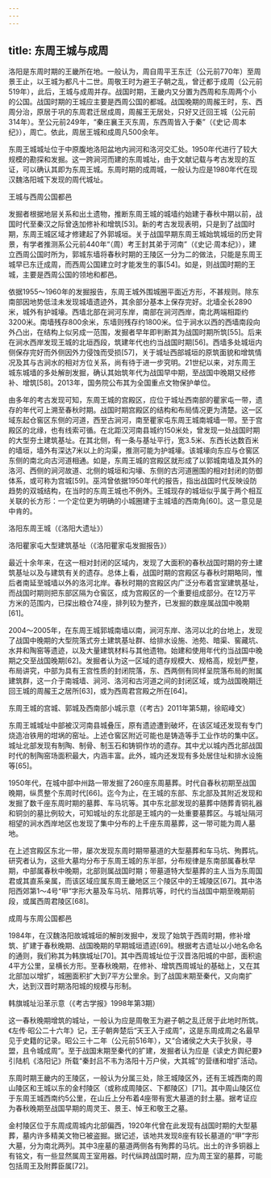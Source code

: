 ```yaml
---
---
---
```

title: 东周王城与成周
---




洛阳是东周时期的王畿所在地。一般认为，周自周平王东迁（公元前770年）至周景王止，以王城为都凡十二世。周敬王时为避王子朝之乱，曾迁都于成周（公元前519年），此后，王城与成周并存。战国时期，王畿内又分置为西周和东周两个小的公国。战国时期的王城应主要是西周公国的都城。战国晚期的周赧王时，东、西周分治，原居于巩的东周君迁居成周，周赧王无居处，只好又迁回王城（公元前314年）。至公元前249年，“秦庄襄王灭东周，东西周皆入于秦”（《史记·周本纪》），周亡。依此，周居王城和成周凡500余年。

东周王城城址位于中原腹地洛阳盆地内涧河和洛河交汇处。1950年代进行了较大规模的勘探和发掘。这一跨涧河而建的东周城址，由于文献记载与考古发现的互证，可以确认其即为东周王城。东周时期的成周城，一般认为应是1980年代在现汉魏洛阳城下发现的周代城址。





王城与西周公国都邑


发掘者根据地层关系和出土遗物，推断东周王城的城墙约始建于春秋中期以前，战国时代至秦汉之际曾迭加修补和增筑[53]。新的考古发现表明，只是到了战国时期，东周王城区域才修建起了外郭城垣。关于战国早期东周王城始筑城垣的历史背景，有学者推测系公元前440年“（周）考王封其弟于河南”（《史记·周本纪》），建立西周公国时所为，郭城东墙将春秋时期的王陵区一分为二的做法，只能是东周王城早已东迁成周，而西周公国建立时才能发生的事[54]。如是，则战国时期的王城，主要是西周公国的领地和都邑。

依据1955～1960年的发掘报告，东周王城外围城圈平面近方形，不甚规则。除东南部因地势低洼未发现城墙遗迹外，其余部分基本上保存完好。北墙全长2890米，城外有护城壕。西墙北部在涧河东岸，南部在涧河西岸，南北两端相距约3200米。南墙残存800余米，东墙则残存约1800米。位于涧水以西的西墙南段向外凸出，在结构上似另成一范围，发掘者早年即判断其为战国时期所筑[55]。后来在涧水西岸发现王城的北垣西段，筑建年代也约当战国时期[56]。西墙多处城垣内侧保存完好而外侧因外力侵蚀而受损[57]，关于城址西部城垣的原筑面貌和增筑情况及其与古涧水的相对方位关系，尚有待于进一步究明。21世纪以来，对东周王城东城墙的多处解剖发掘，确认其始筑年代为战国早中期，至战国中晚期又经修补、增筑[58]。2013年，国务院公布其为全国重点文物保护单位。

由多年的考古发现可知，东周王城的宫殿区，应位于城址西南部的瞿家屯一带，遗存的年代可上溯至春秋时期。战国时期宫殿区的结构和布局情况更为清楚。这一区域东起仓窖区东侧的河道，西至古涧河，南至瞿家屯东周王城南城墙一带。至于宫殿区的北缘，也有线索可循。在北距汉河南县城约150米处，曾发现一处战国时期的大型夯土建筑基址。在其北侧，有一条与基址平行，宽3.5米、东西长达数百米的墙垣，墙外有深达7米以上的沟渠，推测可能为护城壕。该城壕向东应与仓窖区东侧的南北向古河道相通。如是，东周王城的宫殿区就形成了以郭城南墙及其外的洛河、西侧的涧河故道、北侧的城垣和沟壕、东侧的古河道圈围的相对封闭的防御体系，或可称为宫城[59]。巫鸿曾依据1950年代的报告，指出战国时代反映设防趋势的双城结构，在当时的东周王城也不例外。王城现存的城垣似乎属于两个相互关联的长方形：一个定位更为明确的小城圈建于主城墙的西南角[60]。这一意见是中肯的。

洛阳东周王城（《洛阳大遗址》）





洛阳瞿家屯大型建筑基址（《洛阳瞿家屯发掘报告》）

最近十余年来，在这一相对封闭的区域内，发现了大面积的春秋战国时期的夯土建筑基址以及与建筑有关的遗存。总体上看，战国时期的宫殿区与春秋时期略同，惟后者南延至城墙以外的洛河北岸。春秋时期的宫殿区内广泛分布着宫室建筑基址，而战国时期则把东部区隔为仓窖区，成为宫殿区的一个重要组成部分。在12万平方米的范围内，已探出粮仓74座，排列较为整齐，已发掘的数座属战国中晚期[61]。

2004～2005年，在东周王城郭城南墙以南，涧河东岸、洛河以北的台地上，发现了战国中晚期的大型院落式夯土建筑基址群、给排水设施、池苑、暗渠、窖藏坑、水井和陶窑等遗迹，以及大量建筑材料与其他遗物。始建和使用年代约当战国中晚期之交至战国晚期[62]。发掘者认为这一区域的遗存规模大、规格高，规划严整，布局讲究，中部为具有王宫性质的封闭院落，东、西两侧有同样呈院落布局的附属建筑群，这一介于南城墙、涧河、洛河和古河道之间的封闭区域，或为战国晚期迁回王城的周赧王之居所[63]，或为西周君宫殿之所在[64]。



东周王城的宫城、郭城及西南部小城示意（《考古》2011年第5期，徐昭峰文）

东周王城城址中部被汉河南县城叠压，原有遗迹遭到破坏，在该区域还发现有专门烧造冶铁用的坩埚的窑址。上述仓窖区附近可能也是铸造等手工业作坊的集中区。城址北部发现有制陶、制骨、制玉石和铸铜作坊的遗存。其中尤以城内西北部战国时代的制陶窑场面积最大，内涵丰富。此外，城内还发现有多处居住址和排水设施等[65]。

1950年代，在城中部中州路一带发掘了260座东周墓葬。时代自春秋初期至战国晚期，纵贯整个东周时代[66]。迄今为止，在王城的东部、东北部及其附近发现和发掘了数千座东周时期的墓葬、车马坑等。其中东北部发现的墓葬中随葬青铜礼器和铜剑的墓比例较大，可知城址的东北部是王城内的一处重要墓葬区。与城址隔河相望的涧水西岸地区也发现了集中分布的上千座东周墓葬，这一带可能为周人墓地。

在上述宫殿区东北一带，屡次发现东周时期带墓道的大型墓葬和车马坑、殉葬坑。研究者认为，这些大墓均分布于东周王城的东半部，分布规律是东南部属春秋早期，中部属春秋中晚期，北部则属战国时期；带墓道特大型墓葬的主人当为东周国君或其直系亲属，而该区域应属东周王畿地区三个陵区中的王城陵区[67]。其中洛阳西郊第1～4号“甲”字形大墓及车马坑、陪葬坑等，时代约当战国中期至晚期前段，或属西周君陵区[68]。





成周与东周公国都邑


1984年，在汉魏洛阳故城城垣的解剖发掘中，发现了始筑于西周时期，修补增筑、扩建于春秋晚期、战国晚期的早期城垣遗迹[69]。根据考古遗址以小地名命名的通则，我们称其为韩旗城址[70]。其中西周城址位于汉晋洛阳城的中部，面积逾4平方公里，呈横长方形。至春秋晚期，在修补、增筑西周城址的基础上，又在其北部加以增扩，城圈面积扩大到7平方公里余。到了战国末期至秦代，又向南扩大，达到汉晋时期洛阳城的规模与形制。



韩旗城址沿革示意（《考古学报》1998年第3期）

这一春秋晚期增筑的城址，一般认为应是周敬王为避子朝之乱迁居于此地时所筑。《左传·昭公二十六年》记，王子朝奔楚后“天王入于成周”，这是东周成周之名最早见于史籍的记录。昭公三十二年（公元前516年），又“合诸侯之大夫于狄泉，寻盟，且令城成周”。至于战国末期至秦代的扩建，发掘者认为应是《读史方舆纪要》引陆机《洛阳记》所载“秦封吕不韦为洛阳十万户侯，大其城”的营缮和增扩活动。

东周时期王畿内的王陵区，一般认为分属三处，除王城陵区外，还有王城西南的周山陵区和王城以东的金村陵区（或称成周陵区、下都陵区）[71]。其中周山陵区位于东周王城西南约5公里，在山丘上分布着4座带有宽大墓道的封土墓。据考证应为春秋晚期至战国早期的周灵王、景王、悼王和敬王之墓。

金村陵区位于东周成周城内北部偏西，1920年代曾在此发现有战国时期的大型墓葬，墓内许多精美文物已被盗掘。据记述，该地共发现8座有较长墓道的“甲”字形大墓，分为南北两列。其中3座墓的墓道两侧各有殉葬的马坑。出土的许多铜器上有铭文，有一些显然属周王室用器。时代纵跨战国时期，应为周王室的墓葬，可能包括周王及附葬臣属[72]。